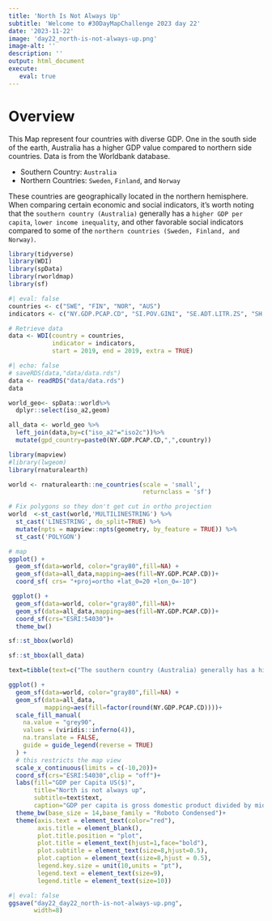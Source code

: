 ```yaml
---
title: 'North Is Not Always Up'
subtitle: 'Welcome to #30DayMapChallenge 2023 day 22'
date: '2023-11-22'
image: 'day22_north-is-not-always-up.png'
image-alt: ''
description: ''
output: html_document
execute: 
   eval: true
---
```



# Overview

This Map represent four countries with diverse GDP. One in the south side of the earth, Australia has a higher GDP value compared to northern side countries. Data is from the Worldbank database.


- Southern Country: `Australia`
- Northern Countries: `Sweden`, `Finland`, and `Norway`

These countries are geographically located in the northern hemisphere. When comparing certain economic and social indicators, it's worth noting that the `southern country (Australia)` generally has a `higher GDP per capita`, `lower income inequality`, and other favorable social indicators compared to some of the `northern countries (Sweden, Finland, and Norway)`. 


```r
library(tidyverse)
library(WDI)
library(spData)
library(rworldmap)
library(sf)
```


```r
#| eval: false
countries <- c("SWE", "FIN", "NOR", "AUS")
indicators <- c("NY.GDP.PCAP.CD", "SI.POV.GINI", "SE.ADT.LITR.ZS", "SH.XPD.CHEX.PC.CD")

# Retrieve data
data <- WDI(country = countries, 
            indicator = indicators, 
            start = 2019, end = 2019, extra = TRUE)
```


```r
#| echo: false
# saveRDS(data,"data/data.rds")
data <- readRDS("data/data.rds")
data
```

```r
world_geo<- spData::world%>%
  dplyr::select(iso_a2,geom)

all_data <- world_geo %>%
  left_join(data,by=c("iso_a2"="iso2c"))%>%
  mutate(gpd_country=paste0(NY.GDP.PCAP.CD,",",country))
```




```r
library(mapview)
#library(lwgeom)
library(rnaturalearth)

world <- rnaturalearth::ne_countries(scale = 'small', 
                                     returnclass = 'sf')

# Fix polygons so they don't get cut in ortho projection
world  <-st_cast(world,'MULTILINESTRING') %>%
  st_cast('LINESTRING', do_split=TRUE) %>%
  mutate(npts = mapview::npts(geometry, by_feature = TRUE)) %>%
  st_cast('POLYGON')
```


```r
# map
ggplot() +
  geom_sf(data=world, color="gray80",fill=NA) +
  geom_sf(data=all_data,mapping=aes(fill=NY.GDP.PCAP.CD))+
  coord_sf( crs= "+proj=ortho +lat_0=20 +lon_0=-10")
```
```r
 ggplot() +
  geom_sf(data=world, color="gray80",fill=NA)+
  geom_sf(data=all_data,mapping=aes(fill=NY.GDP.PCAP.CD))+
  coord_sf(crs="ESRI:54030")+
  theme_bw()
```


```r
sf::st_bbox(world)
```


```r
sf::st_bbox(all_data)
```


```r
text=tibble(text=c("The southern country (Australia) generally has a higher GDP per capita, lower income inequality, and other favorable social indicators\ncompared to some of the northern countries (Sweden, Finland, and Norway)."))
```


```r
ggplot() +
  geom_sf(data=world, color="gray80",fill=NA) +
  geom_sf(data=all_data,
          mapping=aes(fill=factor(round(NY.GDP.PCAP.CD))))+
  scale_fill_manual(
    na.value = "grey90",
    values = (viridis::inferno(4)),
    na.translate = FALSE,
    guide = guide_legend(reverse = TRUE)
  ) +
  # this restricts the map view
  scale_x_continuous(limits = c(-10,20))+
  coord_sf(crs="ESRI:54030",clip = "off")+
  labs(fill="GDP per Capita US($)",
       title="North is not always up",
       subtitle=text$text,
       caption="GDP per capita is gross domestic product divided by midyear population\n\n#30DayMapChallenge 2022 Day 22 North is not always up\nDataSource: WorldBank DataBank - WDI 2019 data| Map: @fgazzelloni")+
  theme_bw(base_size = 14,base_family = "Roboto Condensed")+
  theme(axis.text = element_text(color="red"),
        axis.title = element_blank(),
        plot.title.position = "plot",
        plot.title = element_text(hjust=1,face="bold"),
        plot.subtitle = element_text(size=8,hjust=0.5),
        plot.caption = element_text(size=8,hjust = 0.5),
        legend.key.size = unit(10,units = "pt"),
        legend.text = element_text(size=9),
        legend.title = element_text(size=10))
```

```r
#| eval: false
ggsave("day22_day22_north-is-not-always-up.png",
       width=8)
```

